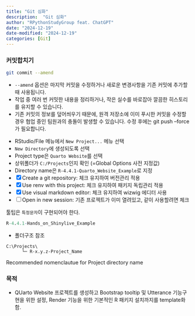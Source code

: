 ```yaml
---
title: "Git 심화"
description:  "Git 심화"
author: "RPythonStudyGroup feat. ChatGPT"
date: "2024-12-19"
date-modified: "2024-12-19"
categories: [Git]
---
```


### 커밋합치기

``` bash
git commit --amend
```
- `--amend` 옵션은 마지막 커밋을 수정하거나 새로운 변경사항을 기존 커밋에 추가할 때 사용됩니다.
- 작업 중 여러 번 커밋한 내용을 정리하거나, 작은 실수를 바로잡아 깔끔한 히스토리를 유지할 수 있습니다.
- 기존 커밋의 정보를 덮어씌우기 때문에, 원격 저장소에 이미 푸시한 커밋을 수정할 경우 협업 중인 팀원과의 충돌이 발생할 수 있습니다. 수정 후에는 git push --force가 필요합니다.


::: {.callout-note title="1단계: `Quarto Website` 프로젝트 만들기" collapse="true" appearance="minimal"}
-   RStudio/File 메뉴에서 `New Project...` 메뉴 선택
-   `New Directory`에 생성되도록 선택
-   Project type은 `Quarto Website`를 선택
-   상위폴더가 `C:/Projects`인지 확인 (=Global Options 사전 지정값)
-   Directory name은 `R-4.4.1-Quarto_Website_Example`로 지정
-   [x] Create a git repository: 체크 유지하여 버전관리 적용
-   [x] Use renv with this project: 체크 유지하여 패키지 독립관리 적용
-   [x] Use visual markdown editor: 체크 유지하여 wizwig 에디터 사용
-   [ ] Open in new session: 기존 프로젝트가 이미 열려있고, 같이 사용할려면 체크
:::

툴팁은 [`특정문자`]{.text-primary data-bs-toggle="tooltip" data-bs-html="true" data-bs-placement="bottom" title="1열<br> 2열"}이 구현되어야 한다.

```r
R-4.4.1-Hands_on_Shinylive_Example
```

-   폴더구조 참조

::: {#fig-ProjectDirectory}
```         
C:\Projects\
      └─ R-x.y.z-Project_Name
```

Recommended nomenclautue for Project directory name
:::

### 목적

-   QUarto Website 프로젝트를 생성하고 Bootstrap tooltip 및 Utterance 기능구현을 위한 설정, Render 기능을 위한 기본적인 R 패키지 설치까지를 template화 함.
